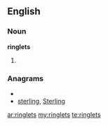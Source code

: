 ==English==
===Noun===
'''ringlets'''

#{{plural of|[[ringlet]]}}

===Anagrams===
* {{alphagram|egilnrst}}
* [[sterling#English|sterling]], [[Sterling#English|Sterling]]

[[ar:ringlets]]
[[my:ringlets]]
[[te:ringlets]]